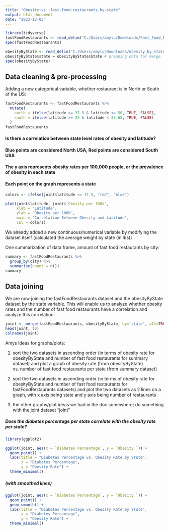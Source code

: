 ---
title: "Obesity-vs.-fast-food-restaurants-by-state"
output: html_document
date: "2023-12-05"
---

```{r}
library(tidyverse)
fastFoodRestaurants <- read_delim("C:/Users/amylu/Downloads/Fast_Food_Restaurants_US - Fast_Food_Restaurants_US.csv")
spec(fastFoodRestaurants)

obesityByState <- read_delim("C:/Users/amylu/Downloads/obesity_by_state.csv")
obesityByState$state = obesityByState$State # prepping data for merge
spec(obesityByState)
```

## Data cleaning & pre-processing

Adding a new categorical variable, whether restaurant is in North or South of the US: 

```{r}
fastFoodRestaurants <- fastFoodRestaurants %>% 
  mutate(
    north = ifelse(latitude >= 37.5 & latitude <= 50, TRUE, FALSE),
    south = ifelse(latitude >= 25 & latitude < 37.65, TRUE, FALSE)
  )
fastFoodRestaurants
```

#### Is there a correlation between state level rates of obesity and latitude?
#### Blue points are considered North USA, Red points are considered South USA
#### The y axis represents obesity rates per 100,000 people, or the prevalence of obesity in each state
#### Each point on the graph represents a state
```{r}
colors <- ifelse(joint$latitude <= 37.5, "red", "blue")

plot(joint$latitude, joint$`Obesity per 100k`, 
     xlab = "Latitude",
     ylab = "Obesity per 100k",
     main = "Correlation Between Obesity and Latitude",
     col = colors)
```

We already added a new continuous/numerical variable by modifying the dataset itself (calculated the average weight by state (in lbs))


One summarization of data frame, amount of fast food restaurants by city: 

```{r}
summary <- fastFoodRestaurants %>%
  group_by(city) %>%
  summarise(count = n())
summary
```


## Data joining

We are now joining the fastFoodRestaurants dataset and the obesityByState dataset by the state variable. This will enable us to analyze whether obesity rates and the number of fast food restaurants have a correlation and analyze this correlation.

```{r}
joint <- merge(fastFoodRestaurants, obesityByState, by='state', all=TRUE) # merging the two big datasets
head(joint, 10)
colnames(joint)
```


Amys Ideas for graphs/plots: 

1. sort the two datasets in ascending order (in terms of obesity rate for obesityByState and number of fast food restaurants for summary dataset) and plot a graph of obesity rate (from obesityByState) vs. number of fast food restaurants per state (from summary dataset)

2. sort the two datasets in ascending order (in terms of obesity rate for obesityByState and number of fast food restaurants for fastFoodRestaurants datasets) and plot the two datasets as 2 lines on a graph, with x axis being state and y axis being number of restaurants

3. the other graphs/plot ideas we had in the doc somewhere; do something with the joint dataset "joint"

##### Does the diabetes percentage per state correlate with the obesity rate per state?
```{r}
library(ggplot2)

ggplot(joint, aes(x = `Diabetes Percentage`, y = `Obesity `)) +
  geom_point() +
  labs(title = "Diabetes Percentage vs. Obesity Rate by State",
       x = "Diabetes Percentage",
       y = "Obesity Rate") +
  theme_minimal()

```
##### (with smoothed lines)
```{r}
ggplot(joint, aes(x = `Diabetes Percentage`, y = `Obesity `)) +
  geom_point() +
  geom_smooth() +
  labs(title = "Diabetes Percentage vs. Obesity Rate by State",
       x = "Diabetes Percentage",
       y = "Obesity Rate") +
  theme_minimal()
```
